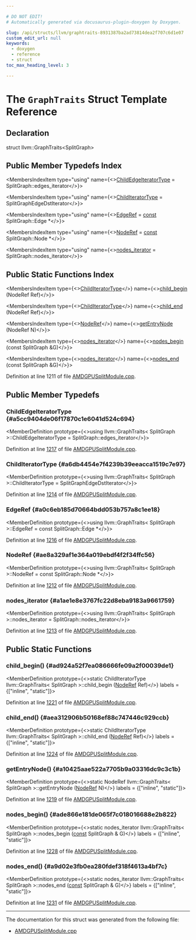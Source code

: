 ```yaml
---

# DO NOT EDIT!
# Automatically generated via docusaurus-plugin-doxygen by Doxygen.

slug: /api/structs/llvm/graphtraits-8931387ba2ad73814dea2f707c6d1e07
custom_edit_url: null
keywords:
  - doxygen
  - reference
  - struct
toc_max_heading_level: 3

---
```





# The `GraphTraits` Struct Template Reference

<DoxygenPage pluginConfig={pluginConfig}>



## Declaration

<CodeBlock>struct llvm::GraphTraits&lt;SplitGraph&gt;</CodeBlock>

## Public Member Typedefs Index

<MembersIndex>

<MembersIndexItem
  type="using"
  name={<><a href="#a5cc9404de06f17870c1e6041d524c694">ChildEdgeIteratorType</a> = SplitGraph::edges&#95;iterator</>}>
</MembersIndexItem>

<MembersIndexItem
  type="using"
  name={<><a href="#a6db4454e7f4239b39eeacca1519c7e97">ChildIteratorType</a> = SplitGraphEdgeDstIterator</>}>
</MembersIndexItem>

<MembersIndexItem
  type="using"
  name={<><a href="#a0c6eb185d70664bdd053b757a8c1ee18">EdgeRef</a> = <a href="/docs/api/files/lib/lib/target/lib/target/aarch64/aarch64promoteconstant-cpp/#a90f8350fecae261c25be85d38b451bff">const</a> SplitGraph::Edge &#42;</>}>
</MembersIndexItem>

<MembersIndexItem
  type="using"
  name={<><a href="#ae8a329af1e364a019ebdf4f2f34ffc56">NodeRef</a> = <a href="/docs/api/files/lib/lib/target/lib/target/aarch64/aarch64promoteconstant-cpp/#a90f8350fecae261c25be85d38b451bff">const</a> SplitGraph::Node &#42;</>}>
</MembersIndexItem>

<MembersIndexItem
  type="using"
  name={<><a href="#a1ae1e8e3767fc22d8eba9183a9661759">nodes&#95;iterator</a> = SplitGraph::nodes&#95;iterator</>}>
</MembersIndexItem>

</MembersIndex>

## Public Static Functions Index

<MembersIndex>

<MembersIndexItem
  type={<><a href="#a6db4454e7f4239b39eeacca1519c7e97">ChildIteratorType</a></>}
  name={<><a href="#ad924a52f7ea086666fe09a2f00039de1">child&#95;begin</a> (NodeRef Ref)</>}>
</MembersIndexItem>

<MembersIndexItem
  type={<><a href="#a6db4454e7f4239b39eeacca1519c7e97">ChildIteratorType</a></>}
  name={<><a href="#aea312906b50168ef88c747446c929ccb">child&#95;end</a> (NodeRef Ref)</>}>
</MembersIndexItem>

<MembersIndexItem
  type={<><a href="#ae8a329af1e364a019ebdf4f2f34ffc56">NodeRef</a></>}
  name={<><a href="#a10425aae522a7705b9a03316dc9c3c1b">getEntryNode</a> (NodeRef N)</>}>
</MembersIndexItem>

<MembersIndexItem
  type={<><a href="#a1ae1e8e3767fc22d8eba9183a9661759">nodes&#95;iterator</a></>}
  name={<><a href="#ade866e181de065f7c018016688e2b822">nodes&#95;begin</a> (const SplitGraph &amp;G)</>}>
</MembersIndexItem>

<MembersIndexItem
  type={<><a href="#a1ae1e8e3767fc22d8eba9183a9661759">nodes&#95;iterator</a></>}
  name={<><a href="#a9d02e3fb0ea280fdef318f4613a4bf7c">nodes&#95;end</a> (const SplitGraph &amp;G)</>}>
</MembersIndexItem>

</MembersIndex>


Definition at line 1211 of file <a href="/docs/api/files/lib/lib/target/lib/target/amdgpu/amdgpusplitmodule-cpp">AMDGPUSplitModule.cpp</a>.

<SectionDefinition>

## Public Member Typedefs

### ChildEdgeIteratorType {#a5cc9404de06f17870c1e6041d524c694}

<MemberDefinition
  prototype={<>using llvm::GraphTraits&lt; SplitGraph &gt;::ChildEdgeIteratorType =  SplitGraph::edges&#95;iterator</>}>

Definition at line <a href="/docs/api/files/lib/lib/target/lib/target/amdgpu/amdgpusplitmodule-cpp/#l01217">1217</a> of file <a href="/docs/api/files/lib/lib/target/lib/target/amdgpu/amdgpusplitmodule-cpp">AMDGPUSplitModule.cpp</a>.
</MemberDefinition>

### ChildIteratorType {#a6db4454e7f4239b39eeacca1519c7e97}

<MemberDefinition
  prototype={<>using llvm::GraphTraits&lt; SplitGraph &gt;::ChildIteratorType =  SplitGraphEdgeDstIterator</>}>

Definition at line <a href="/docs/api/files/lib/lib/target/lib/target/amdgpu/amdgpusplitmodule-cpp/#l01214">1214</a> of file <a href="/docs/api/files/lib/lib/target/lib/target/amdgpu/amdgpusplitmodule-cpp">AMDGPUSplitModule.cpp</a>.
</MemberDefinition>

### EdgeRef {#a0c6eb185d70664bdd053b757a8c1ee18}

<MemberDefinition
  prototype={<>using llvm::GraphTraits&lt; SplitGraph &gt;::EdgeRef =  const SplitGraph::Edge &#42;</>}>

Definition at line <a href="/docs/api/files/lib/lib/target/lib/target/amdgpu/amdgpusplitmodule-cpp/#l01216">1216</a> of file <a href="/docs/api/files/lib/lib/target/lib/target/amdgpu/amdgpusplitmodule-cpp">AMDGPUSplitModule.cpp</a>.
</MemberDefinition>

### NodeRef {#ae8a329af1e364a019ebdf4f2f34ffc56}

<MemberDefinition
  prototype={<>using llvm::GraphTraits&lt; SplitGraph &gt;::NodeRef =  const SplitGraph::Node &#42;</>}>

Definition at line <a href="/docs/api/files/lib/lib/target/lib/target/amdgpu/amdgpusplitmodule-cpp/#l01212">1212</a> of file <a href="/docs/api/files/lib/lib/target/lib/target/amdgpu/amdgpusplitmodule-cpp">AMDGPUSplitModule.cpp</a>.
</MemberDefinition>

### nodes&#95;iterator {#a1ae1e8e3767fc22d8eba9183a9661759}

<MemberDefinition
  prototype={<>using llvm::GraphTraits&lt; SplitGraph &gt;::nodes&#95;iterator =  SplitGraph::nodes&#95;iterator</>}>

Definition at line <a href="/docs/api/files/lib/lib/target/lib/target/amdgpu/amdgpusplitmodule-cpp/#l01213">1213</a> of file <a href="/docs/api/files/lib/lib/target/lib/target/amdgpu/amdgpusplitmodule-cpp">AMDGPUSplitModule.cpp</a>.
</MemberDefinition>

</SectionDefinition>

<SectionDefinition>

## Public Static Functions

### child&#95;begin() {#ad924a52f7ea086666fe09a2f00039de1}

<MemberDefinition
  prototype={<>static ChildIteratorType llvm::GraphTraits&lt; SplitGraph &gt;::child&#95;begin (<a href="#ae8a329af1e364a019ebdf4f2f34ffc56">NodeRef</a> Ref)</>}
  labels = {["inline", "static"]}>

Definition at line <a href="/docs/api/files/lib/lib/target/lib/target/amdgpu/amdgpusplitmodule-cpp/#l01221">1221</a> of file <a href="/docs/api/files/lib/lib/target/lib/target/amdgpu/amdgpusplitmodule-cpp">AMDGPUSplitModule.cpp</a>.
</MemberDefinition>

### child&#95;end() {#aea312906b50168ef88c747446c929ccb}

<MemberDefinition
  prototype={<>static ChildIteratorType llvm::GraphTraits&lt; SplitGraph &gt;::child&#95;end (<a href="#ae8a329af1e364a019ebdf4f2f34ffc56">NodeRef</a> Ref)</>}
  labels = {["inline", "static"]}>

Definition at line <a href="/docs/api/files/lib/lib/target/lib/target/amdgpu/amdgpusplitmodule-cpp/#l01224">1224</a> of file <a href="/docs/api/files/lib/lib/target/lib/target/amdgpu/amdgpusplitmodule-cpp">AMDGPUSplitModule.cpp</a>.
</MemberDefinition>

### getEntryNode() {#a10425aae522a7705b9a03316dc9c3c1b}

<MemberDefinition
  prototype={<>static NodeRef llvm::GraphTraits&lt; SplitGraph &gt;::getEntryNode (<a href="#ae8a329af1e364a019ebdf4f2f34ffc56">NodeRef</a> N)</>}
  labels = {["inline", "static"]}>

Definition at line <a href="/docs/api/files/lib/lib/target/lib/target/amdgpu/amdgpusplitmodule-cpp/#l01219">1219</a> of file <a href="/docs/api/files/lib/lib/target/lib/target/amdgpu/amdgpusplitmodule-cpp">AMDGPUSplitModule.cpp</a>.
</MemberDefinition>

### nodes&#95;begin() {#ade866e181de065f7c018016688e2b822}

<MemberDefinition
  prototype={<>static nodes&#95;iterator llvm::GraphTraits&lt; SplitGraph &gt;::nodes&#95;begin (<a href="/docs/api/files/lib/lib/target/lib/target/aarch64/aarch64promoteconstant-cpp/#a90f8350fecae261c25be85d38b451bff">const</a> SplitGraph &amp; G)</>}
  labels = {["inline", "static"]}>

Definition at line <a href="/docs/api/files/lib/lib/target/lib/target/amdgpu/amdgpusplitmodule-cpp/#l01228">1228</a> of file <a href="/docs/api/files/lib/lib/target/lib/target/amdgpu/amdgpusplitmodule-cpp">AMDGPUSplitModule.cpp</a>.
</MemberDefinition>

### nodes&#95;end() {#a9d02e3fb0ea280fdef318f4613a4bf7c}

<MemberDefinition
  prototype={<>static nodes&#95;iterator llvm::GraphTraits&lt; SplitGraph &gt;::nodes&#95;end (<a href="/docs/api/files/lib/lib/target/lib/target/aarch64/aarch64promoteconstant-cpp/#a90f8350fecae261c25be85d38b451bff">const</a> SplitGraph &amp; G)</>}
  labels = {["inline", "static"]}>

Definition at line <a href="/docs/api/files/lib/lib/target/lib/target/amdgpu/amdgpusplitmodule-cpp/#l01231">1231</a> of file <a href="/docs/api/files/lib/lib/target/lib/target/amdgpu/amdgpusplitmodule-cpp">AMDGPUSplitModule.cpp</a>.
</MemberDefinition>

</SectionDefinition>

<hr/>

The documentation for this struct was generated from the following file:

<ul>
<li><a href="/docs/api/files/lib/lib/target/lib/target/amdgpu/amdgpusplitmodule-cpp">AMDGPUSplitModule.cpp</a></li>
</ul>

</DoxygenPage>
